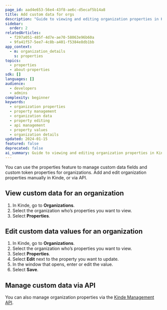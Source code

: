 ```yaml
---
page_id: aad4e653-56e4-43f8-ae6c-d5ecaf5b14a8
title: Add custom data for orgs
description: "Guide to viewing and editing organization properties in Kinde including manual editing and API management for organization data"
sidebar:
  order: 2
relatedArticles:
  - f297a051-485f-4d7e-ae70-58063e96b60a
  - 9fa41f57-5ee7-4c8b-a401-f5384e8db1bb
app_context:
  - m: organization_details
    s: properties
topics:
  - properties
  - about-properties
sdk: []
languages: []
audience:
  - developers
  - admins
complexity: beginner
keywords:
  - organization properties
  - property management
  - organization data
  - property editing
  - api management
  - property values
  - organization details
updated: 2024-01-15
featured: false
deprecated: false
ai_summary: Guide to viewing and editing organization properties in Kinde including manual editing and API management for organization data.
---
```


You can use the properties feature to manage custom data fields and custom token properties for organizations. Add and edit organization properties manually in Kinde, or via API.

## View custom data for an organization

1. In Kinde, go to **Organizations**.
2. Select the organization who’s properties you want to view.
3. Select **Properties**.

## Edit custom data values for an organization

1. In Kinde, go to **Organizations**.
2. Select the organization who’s properties you want to view.
3. Select **Properties**.
4. Select **Edit** next to the property you want to update.
5. In the window that opens, enter or edit the value.
6. Select **Save**.

## Manage custom data via API

You can also manage organization properties via the [Kinde Management API](/kinde-apis/management#tag/organizations/patch/api/v1/organizations/{org_code}/properties).
